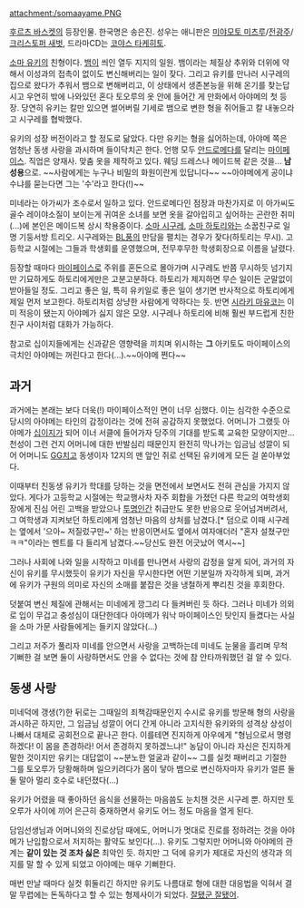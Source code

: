 attachment:/somaayame.PNG

{{{+1 草摩 綾女（そうま あやめ）}}}

[[후르츠 바스켓]]의 등장인물. 한국명은 송은진. 성우는 애니판은 [[미야모토 미츠루]]/[[전광주]]/[[크리스토퍼 새벗]], 드라마CD는 [[코야스 타케히토]].

[[소마 유키]]의 친형이다. [[뱀]]이 씌인 열두 지지의 일원. 뱀이라는 체질상 추위와 더위에 약해서 이성과의 접촉이 없이도 변신해버리는 일이 잦다. 그리고 유키를 만나러 시구레의 집으로 왔다가 추워서 뱀으로 변해버리고, 이 상태에서 생존본능을 위해 온기를 찾는답시고 우연히 밖에 나와있던 혼다 토오루의 옷 안에 들어간 게 만화에서 아야메의 첫 등장. 당연히 유키는 칼만 있으면 썰어버릴 기세로 뱀으로 변한 형을 쥐어들고 칼 내놓으라고 시구레를 협박했다. 

유키의 성장 버전이라고 할 정도로 닮았다. 다만 유키는 형을 싫어하는데, 아야메 쪽은 엄청난 동생 사랑을 과시하며 들이닥치곤 한다. 언행 모두 [[안드로메다]]를 달리는 [[마이페이스]]. 직업은 양재사. 맞춤 옷을 제작하고 있다. 웨딩 드레스나 메이드복 같은 것을... '''남성용'''으로. ~~사람에게는 누구나 비밀의 화원이란게 있답니다~~ ~~아야메에게 공이냐 수냐를 묻는다면 그는 '수'라고 한다(!)~~

미네라는 아가씨가 조수로서 일하고 있다. 안드로메다인 점장과 마찬가지로 이 아가씨도 골수 레이야소질이 보이는게 귀여운 소녀를 보면 옷을 갈아입히고 싶어하는 곤란한 취미(...)에 본인은 메이드복 상시 착용중이다. [[소마 시구레]], [[소마 하토리]]와는 소꿉친구로 일명 기둥서방 트리오. 시구레와는 [[BL]]풍의 만담을 펼치는 경우가 잦다(하토리는 무시). 고등학교 시절에는 그들과 학생회를 운영했으며, 전무후무한 학생회장으로 이름을 날렸다.

등장할 때마다 [[마이페이스]]로 주위를 혼돈으로 몰아가며 시구레도 반쯤 무시하듯 넘기지만 기묘하게도 하토리에게만은 고분고분하다. 하토리가 제지하면 무슨 일이든 군말없이 받아들일 정도. 그리고 좋은 일, 특히 유키일로 좋은 일이 생기면 반사적으로 하토리에게 제일 먼저 보고한다. 하토리처럼 상냥한 사람에게 약하다는 듯. 반면 [[시라키 마유코]]는 이미 적응이 됐는지 아야메가 싫지 않은 모양. 시구레나 하토리에 비해 훨씬 부드럽게 친한 친구 사이처럼 대화가 가능하다.

참고로 십이지들에게는 신과같은 영향력을 끼치며 위시하는 '''그''' 아키토도 마이페이스의 극치인 아야메는 꺼린다고 한다(...).~~아야메 쩐다~~

== 과거 ==
과거에는 본래는 보다 더욱(!) 마이페이스적인 면이 너무 심했다. 이는 심각한 수준으로 당시의 아야메는 타인의 감정이라는 것에 전혀 공감하지 못했었다. 어머니가 그랬듯 아야메가 [[십이지]]가 되어 이너 서클에 들어가자 당주의 기대를 받도록 교육한 모양이지만... 천성이 그런 건지 어머니에 대한 반발심리 때문인지 완전히 막나가는 임금님 성깔이 되어 어머니도 [[GG]]치고 동생이자 12지의 맨 앞인 쥐로 선택된 유키에게 모든 걸 쏟아부었다.

이때부터 친동생 유키가 학대를 당하는 것을 면전에서 보면서도 전혀 관심을 가지지 않았다. 게다가 고등학교 시절에는 학교행사차 자주 회합을 가졌던 다른 학교의 여학생회장에게 진심 어린 고백을 받았으나 [[투명인간]] 취급만도 못한 반응으로 웃어넘겨버려서, 그 여학생과 지켜보던 하토리에게 엄청난 마음의 상처를 남겼다.[* 덤으로 이때 시구레는 옆에서 '으아~ 저질렀구만~' 하는 반응이면서도 옆에서 여자애더러 "혼자 설쳤구만ㅋㅋ"이라는 멘트를 다 들리게 남겼다.~~당신도 완전 어긋났어 역시~~]

그러나 사회에 나와 일을 시작하고 미네를 만나면서 사랑의 감정을 알게 되어, 과거의 자신이 유키를 무시했듯이 유키가 자신을 무시한다면 어떤 기분일까 자각하게 되며, 과거에 유키가 구원의 의미로 자신의 소매를 붙잡은 것을 냉철하게 뿌리친 것을 후회한다. 

덧붙여 변신 체질에 관해서는 미네에게 깡그리 다 들켜버린 듯 하다. 그러나 미네가 의외로 입이 무겁고 충성심이 대단한데다 아야메가 워낙 마이페이스인 탓인지 들켰다는 사실을 소마 가문 사람들에게는 들키지 않았다(...)

그리고 저주가 풀리자 미네를 안으면서 사랑을 고백하는데 미네도 눈물을 흘리며 무척 기뻐한 걸 보면 둘이 사랑하면서도 안을 수 없다는 것에 참 안타까워했던 걸 알 수 있다. 
== 동생 사랑 ==
미네덕에 갱생(?)한 뒤로는 그때일의 죄책감때문인지 수시로 유키를 방문해 형의 사랑을 과시하곤 하지만, 그 임금님 성깔이 어디 간게 아니라 고지식한 유키와의 성격상 상성이 나빠서 대체로 공회전으로 끝나곤 한다. 이를테면 진지하게 아우에게 "형님으로서 명령하겠다! 이 몸을 존경하라! 어서 존경하지 못하겠느냐!" 농담이 아니라 자신은 진지하게 말한 것이지만 유키는 대답없이 ~~분노한 얼굴과 같이~~ 그를 실컷 패버리고 기절한 그를 토오루가 당황해하며 일으키려다가 몸이 닿아 뱀으로 변신하자마자 유키가 얼른 둘둘 말아 멀리 호수로 내던졌다(...)

유키가 어렸을 때 좋아하던 음식을 선물하는 마음씀도 눈치챈 것은 시구레 뿐. 하지만 토오루가 사이에 끼어 은근히 중재하면서 유키도 어느 정도 마음을 열게 된다. 

담임선생님과 어머니와의 진로상담 때에도, 어머니가 멋대로 진로를 정하려는 것을 아야메가 난입함으로서 저지하는 활약도 보인다(...). 유키도 그렇지만 어머니와 아야메의 관계는 '''같이 있는 것 조차 싫은''' 최악인 듯. 하지만 그 덕에 유키가 제대로 자신의 생각과 의지를 말 할 수 있게 되었고 아야메는 매우 기뻐한다.

매번 만날 때마다 실컷 휘둘리긴 하지만 유키도 나름대로 형에 대한 대응법을 익혀서 결말 무렵에는 돈독하다고 할 수 있는 형제사이가 되었다. [[메데타시 메데타시|잘됐군 잘됐어]].

